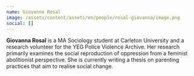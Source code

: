 ```yaml
---
name: Giovanna Rosal
image: /assets/content/assets/en/people/rosal-giovanna/image.png
social: []
---
```

**Giovanna Rosal** is a MA Sociology student at Carleton University and a research volunteer for the YEG Police Violence Archive. Her research primarily examines the social reproduction of oppression from a feminist abolitionist perspective. She is currently writing a thesis on parenting practices that aim to realise social change.

